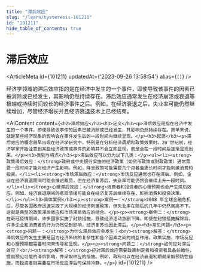 ```yaml
---
title: "滞后效应"
slug: "/learn/hysteresis-101211"
id: "101211"
hide_table_of_contents: true
---
```



# 滞后效应

<ArticleMeta id={101211} updatedAt={'2023-09-26 13:58:54'} alias={`[]`} />
<div className='border-solid border-b border-t-0 my-4 border-[var(--ifm-color-gray-300)]' />

经济学领域的滞后效应指的是在经济中发生的一个事件，即使导致该事件的因素已被消除或已经发生，其影响仍然持续存在。滞后效应通常发生在经济崩溃或衰退等极端或持续时间较长的经济事件之后。例如，在经济衰退之后，失业率可能仍然继续增加，尽管经济增长并且经济衰退技术上已经结束。

<AIContent content={`<h2>滞后效应</h2><h3>定义</h3><p>滞后效应是指在经济中发生的一个事件，即使导致该事件的因素已被消除或已经发生，其影响仍然持续存在。简单来说，就是某些经济现象的影响会在事件发生后的一段时间内继续显现。</p><h3>起源</h3><p>滞后效应的概念最早出现在经济学研究中，特别是在分析经济周期和政策效果时。20 世纪初，经济学家开始注意到某些经济政策或事件的影响并不会立即显现，而是会在一段时间后逐渐显现出来。</p><h3>类别与特点</h3><p>滞后效应可以分为以下几类：</p><ul><li><strong>政策滞后效应：</strong>政府或中央银行实施的经济政策（如货币政策或财政政策）通常需要一段时间才能对经济产生影响。例如，降息政策可能需要几个月甚至更长时间才能刺激消费和投资。</li><li><strong>市场滞后效应：</strong>市场反应通常也存在滞后。例如，企业在经济衰退期间可能会推迟裁员，但在经济复苏后，失业率可能仍然会继续上升一段时间。</li><li><strong>心理滞后效应：</strong>消费者和投资者的心理预期也会产生滞后效应。例如，经济衰退期间的悲观情绪可能会在经济复苏后继续存在，影响消费和投资决策。</li></ul><h3>具体案例</h3><p><strong>案例一：</strong>2008 年全球金融危机后，尽管各国政府迅速采取了大规模的经济刺激政策，但失业率在随后的几年中仍然居高不下。这就是典型的政策滞后效应和市场滞后效应的结合。</p><p><strong>案例二：</strong>在新冠疫情期间，许多国家实施了封锁措施，导致经济活动急剧下降。即使在封锁措施解除后，许多企业和消费者的行为仍然受到影响，经济复苏也因此滞后。</p><h3>常见问题</h3><p><strong>问题一：</strong>为什么滞后效应会发生？<br/><strong>解答：</strong>滞后效应的发生主要是因为经济系统的复杂性和各个因素之间的相互作用。政策实施、市场反应和心理预期都需要时间来传导和显现。</p><p><strong>问题二：</strong>如何应对滞后效应？<br/><strong>解答：</strong>应对滞后效应需要政策制定者和投资者具备前瞻性，提前预见可能的滞后影响，并采取相应的措施。例如，政府可以在经济衰退初期就采取预防性措施，而投资者则需要在市场反应滞后时保持冷静。</p>`} id={101211} />

